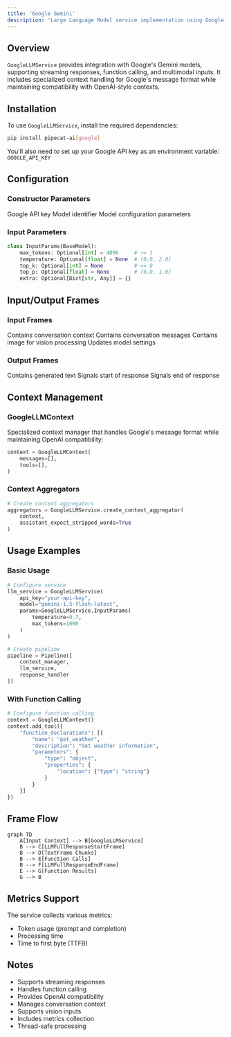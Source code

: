 ```yaml
---
title: 'Google Gemini'
description: 'Large Language Model service implementation using Google’s Gemini API'
---
```


## Overview

`GoogleLLMService` provides integration with Google's Gemini models, supporting streaming responses, function calling, and multimodal inputs. It includes specialized context handling for Google's message format while maintaining compatibility with OpenAI-style contexts.

## Installation

To use `GoogleLLMService`, install the required dependencies:

```bash
pip install pipecat-ai[google]
```

You'll also need to set up your Google API key as an environment variable: `GOOGLE_API_KEY`

## Configuration

### Constructor Parameters

<ParamField path="api_key" type="str" required>
  Google API key
</ParamField>

<ParamField path="model" type="str" default="gemini-1.5-flash-latest">
  Model identifier
</ParamField>

<ParamField path="params" type="InputParams" optional>
  Model configuration parameters
</ParamField>

### Input Parameters

```python
class InputParams(BaseModel):
    max_tokens: Optional[int] = 4096     # >= 1
    temperature: Optional[float] = None  # [0.0, 2.0]
    top_k: Optional[int] = None          # >= 0
    top_p: Optional[float] = None        # [0.0, 1.0]
    extra: Optional[Dict[str, Any]] = {}
```

## Input/Output Frames

### Input Frames

<ParamField path="OpenAILLMContextFrame" type="Frame">
  Contains conversation context
</ParamField>

<ParamField path="LLMMessagesFrame" type="Frame">
  Contains conversation messages
</ParamField>

<ParamField path="VisionImageRawFrame" type="Frame">
  Contains image for vision processing
</ParamField>

<ParamField path="LLMUpdateSettingsFrame" type="Frame">
  Updates model settings
</ParamField>

### Output Frames

<ParamField path="TextFrame" type="Frame">
  Contains generated text
</ParamField>

<ParamField path="LLMFullResponseStartFrame" type="Frame">
  Signals start of response
</ParamField>

<ParamField path="LLMFullResponseEndFrame" type="Frame">
  Signals end of response
</ParamField>

## Context Management

### GoogleLLMContext

Specialized context manager that handles Google's message format while maintaining OpenAI compatibility:

```python
context = GoogleLLMContext(
    messages=[],
    tools=[],
)
```

### Context Aggregators

```python
# Create context aggregators
aggregators = GoogleLLMService.create_context_aggregator(
    context,
    assistant_expect_stripped_words=True
)
```

## Usage Examples

### Basic Usage

```python
# Configure service
llm_service = GoogleLLMService(
    api_key="your-api-key",
    model="gemini-1.5-flash-latest",
    params=GoogleLLMService.InputParams(
        temperature=0.7,
        max_tokens=1000
    )
)

# Create pipeline
pipeline = Pipeline([
    context_manager,
    llm_service,
    response_handler
])
```

### With Function Calling

```python
# Configure function calling
context = GoogleLLMContext()
context.add_tool({
    "function_declarations": [{
        "name": "get_weather",
        "description": "Get weather information",
        "parameters": {
            "type": "object",
            "properties": {
                "location": {"type": "string"}
            }
        }
    }]
})
```

## Frame Flow

```mermaid
graph TD
    A[Input Context] --> B[GoogleLLMService]
    B --> C[LLMFullResponseStartFrame]
    B --> D[TextFrame Chunks]
    B --> E[Function Calls]
    B --> F[LLMFullResponseEndFrame]
    E --> G[Function Results]
    G --> B
```

## Metrics Support

The service collects various metrics:

- Token usage (prompt and completion)
- Processing time
- Time to first byte (TTFB)

## Notes

- Supports streaming responses
- Handles function calling
- Provides OpenAI compatibility
- Manages conversation context
- Supports vision inputs
- Includes metrics collection
- Thread-safe processing
